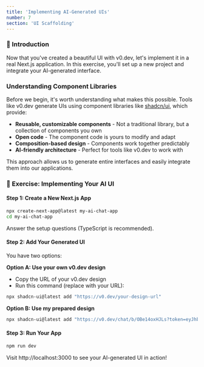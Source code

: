 ```yaml
---
title: 'Implementing AI-Generated UIs'
number: 7
section: 'UI Scaffolding'
---
```


### 🧠 Introduction

Now that you've created a beautiful UI with v0.dev, let's implement it in a real Next.js application. In this exercise, you'll set up a new project and integrate your AI-generated interface.

### Understanding Component Libraries

Before we begin, it's worth understanding what makes this possible. Tools like v0.dev generate UIs using component libraries like [shadcn/ui](https://ui.shadcn.com/), which provide:

- **Reusable, customizable components** - Not a traditional library, but a collection of components you own
- **Open code** - The component code is yours to modify and adapt
- **Composition-based design** - Components work together predictably
- **AI-friendly architecture** - Perfect for tools like v0.dev to work with

This approach allows us to generate entire interfaces and easily integrate them into our applications.

### 💪 Exercise: Implementing Your AI UI

#### Step 1: Create a New Next.js App

```bash
npx create-next-app@latest my-ai-chat-app
cd my-ai-chat-app
```

Answer the setup questions (TypeScript is recommended).

#### Step 2: Add Your Generated UI

You have two options:

**Option A: Use your own v0.dev design**

- Copy the URL of your v0.dev design
- Run this command (replace with your URL):

```bash
npx shadcn-ui@latest add "https://v0.dev/your-design-url"
```

**Option B: Use my prepared design**

```bash
npx shadcn-ui@latest add "https://v0.dev/chat/b/OBe14oxHJLs?token=eyJhbGciOiJkaXIiLCJlbmMiOiJBMjU2R0NNIn0..ZO1dnPhDCSdqtJUb.m_sUpPAbMYwQ_q12PT2bbmnJlgPfTtPWjMLH5IiqaX_CnkZdm_dlW33n.9alxUWbOG8zslDZEgQY3ug"
```

#### Step 3: Run Your App

```bash
npm run dev
```

Visit http://localhost:3000 to see your AI-generated UI in action!
